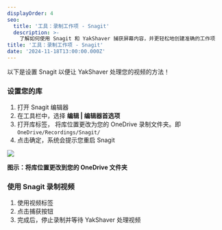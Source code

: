 ```yaml
---
displayOrder: 4
seo:
  title: '工具：录制工作项 - Snagit'
  description: >-
    了解如何使用 Snagit 和 YakShaver 捕获屏幕内容，并更轻松地创建准确的工作项
title: '工具：录制工作项 - Snagit'
date: '2024-11-18T13:00:00.000Z'
---
```


以下是设置 Snagit 以便让 YakShaver 处理您的视频的方法！

### 设置您的库

1. 打开 Snagit 编辑器
2. 在工具栏中，选择 **编辑 | 编辑器首选项**
3. 打开库标签， 将库位置更改为您的 OneDrive 录制文件夹。即 `OneDrive/Recordings/Snagit/`
4. 点击确定，系统会提示您重启 Snagit

![](/snagit-tutorial.jpg)

**图示：将库位置更改到您的 OneDrive 文件夹**

### 使用 Snagit 录制视频

1. 使用视频标签
2. 点击捕获按钮
3. 完成后，停止录制并等待 YakShaver 处理视频